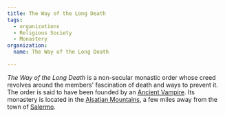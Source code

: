 ```yaml
---
title: The Way of the Long Death
tags:
  - organizations
  - Religious Society
  - Monastery
organization:
  name: The Way of the Long Death

---
```


<Stub />

*The Way of the Long Death* is a non-secular monastic order whose creed revolves
around the members' fascination of death and ways to prevent it. The order is
said to have been founded by an [Ancient Vampire](/species/vampire/). Its
monastery is located in the
[Alsatian Mountains](/locations/alsatian-mountains/), a few miles away from
the town of [Salermo](/locations/salermo/).
